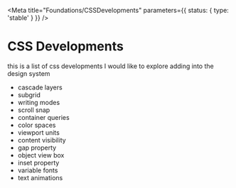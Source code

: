
<Meta title="Foundations/CSSDevelopments" parameters={{ status: { type: 'stable' } }} />

# CSS Developments

this is a list of css developments I would like to explore adding into the design system

- cascade layers
- subgrid
- writing modes
- scroll snap
- container queries
- color spaces
- viewport units
- content visibility
- gap property
- object view box
- inset property
- variable fonts
- text animations
